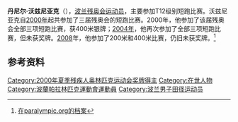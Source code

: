 {{For|美国谋杀犯|丹尼尔·沃兹尼亚克 (谋杀犯)}}
{{MedalTableTop}}
{{MedalSport | [[田賽和徑賽|田径]]}}
{{MedalCountry|{{POL}}}}
{{MedalCompetition|[[残疾人奥林匹克运动会|残奥会]]}}
{{MedalSilver| [[2000年夏季残疾人奥林匹克运动会|2000年悉尼]] | 400米 - T12}}
{{MedalBottom}}
'''丹尼尔·沃兹尼亚克'''（{{lang-pl|Daniel Wozniak}}），[[波兰|波兰]][[残疾人奥林匹克运动会|残奥会]][[田賽和徑賽|运动员]]，主要参加T12级别短跑比赛。沃兹尼亚克自[[2000年夏季残疾人奥林匹克运动会|2000年]]起共参加了三届残奥会的短跑比赛。2000年，他参加了该届残奥会全部三项短跑比赛，获400米银牌；[[2004年夏季残疾人奥林匹克运动会|2004年]]，他再次参加了全部三项短跑比赛，但未获奖牌。[[2008年夏季残疾人奥林匹克运动会|2008]]年，他参加了200米和400米比赛，仍旧未获奖牌。<ref>[http://www.paralympic.org/Sport/Results/search.html?sport=all&games=all&Medal=all&npc=all&name=Wozniak&fname=Daniel&gender=all 在paralympic.org的档案]</ref>

== 参考资料 ==
{{Reflist}}
{{DEFAULTSORT:Wozniak, Daniel}}
[[Category:2000年夏季残疾人奥林匹克运动会奖牌得主|Category:2000年夏季残疾人奥林匹克运动会奖牌得主]]
[[Category:在世人物|Category:在世人物]]
[[Category:波蘭帕拉林匹克運動會運動員|Category:波蘭帕拉林匹克運動會運動員]]
[[Category:波兰男子田径运动员|Category:波兰男子田径运动员]]